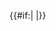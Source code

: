 <!--{{Template error}}判断-->{{#if:{{Template_error|date={{{date|}}}|time={{{time|<noinclude>1976-09-09</noinclude>}}}}}|{{Template_error|template_name=Orphan|other_parameter=none|date={{{date|}}}|time={{{time|<noinclude>1976-09-09</noinclude>}}}}}
|{{ambox
| name  = Orphan
| subst = <includeonly>{{subst:</includeonly><includeonly>substcheck}}</includeonly>
| type  = style
| image = [[File:Arrows-orphan.svg|44px]]
| issue = '''沒有或很少條目[{{fullurl:Special:Whatlinkshere|target={{FULLPAGENAMEE}}&namespace=0}} -{zh-hans:链; zh-hant:連;}-入本條目]。'''
| fix   = 請根据[[Wikipedia:格式手册 (链接)|格式指引]]，在其他相關條目加入本條目的[[WP:內部連結|內部連結]]，來[[WP:構築網絡|建構維基百科內部網絡]]。
| date  = {{{date|}}}
| time  = {{{time|}}}
| cat   = 缺少链入页面的条目
}}}}<noinclude>
{{模板文档}}
<!-- Add categories and interwikis to the /doc subpage, not here! -->
</noinclude>